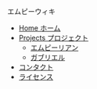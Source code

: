 ﻿エムピーウィキ	
* [[Home ホーム]]
* [[Projects プロジェクト]]
** [[empyrean/Home|エムピーリアン]]
** [[gabriel/Home|ガブリエル]]
* [https://wiki.empy.org/Contact コンタクト]
* [https://wiki.empy.org/License ライセンス]
